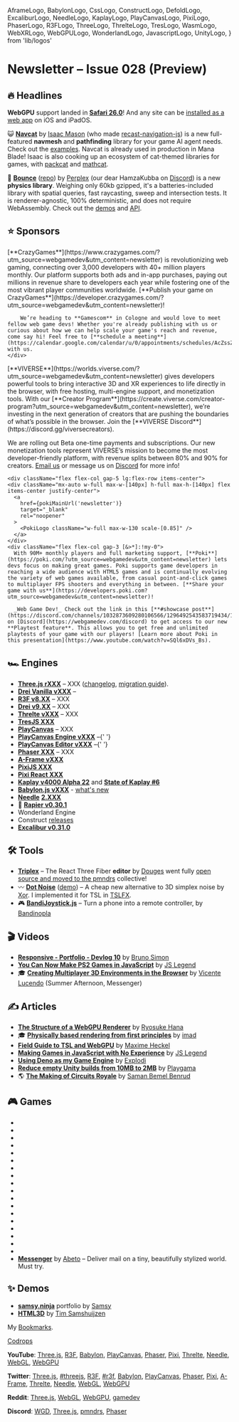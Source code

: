   AframeLogo,
  BabylonLogo,
  CssLogo,
  ConstructLogo,
  DefoldLogo,
  ExcaliburLogo,
  NeedleLogo,
  KaplayLogo,
  PlayCanvasLogo,
  PixiLogo,
  PhaserLogo,
  R3FLogo,
  ThreeLogo,
  ThrelteLogo,
  TresLogo,
  WasmLogo,
  WebXRLogo,
  WebGPULogo,
  WonderlandLogo,
  JavascriptLogo,
  UnityLogo,
} from 'lib/logos'

# Newsletter – Issue 028 (Preview)

<SubTitleDate value="2025-10-29" />

<NoBulletListStyles />
<NewsletterStyles />

## 🔥 Headlines

<WebGPULogo /> **WebGPU** support landed in [**Safari 26.0**](https://webkit.org/blog/17333/webkit-features-in-safari-26-0/#webgpu)! And any site can be [installed as a web app](https://webkit.org/blog/17333/webkit-features-in-safari-26-0/#every-site-can-be-a-web-app-on-ios-and-ipados) on iOS and iPadOS.

😺 [**Navcat**](https://github.com/isaac-mason/navcat/) by [Isaac Mason](https://x.com/isaac_mason_) (who made [recast-navigation-js](https://github.com/isaac-mason/recast-navigation-js)) is a new full-featured **navmesh** and **pathfinding** library for your game AI agent needs. Check out the [examples](https://navcat.dev/). Navcat is already used in production in Mana Blade! Isaac is also cooking up an ecosystem of cat-themed libraries for games, with [packcat](https://github.com/isaac-mason/packcat) and [mathcat](https://github.com/isaac-mason/mathcat).

🎾 [**Bounce**](https://perplex.gg/bounce/) ([repo](https://codeberg.org/perplexdotgg/bounce)) by [Perplex](https://x.com/perplexdotgg) (our dear HamzaKubba on [Discord](https://webgamedev.com/discord)) is a new **physics library**. Weighing only 60kb gzipped, it's a batteries-included library with spatial queries, fast raycasting, sweep and intersection tests. It is renderer-agnostic, 100% deterministic, and does not require WebAssembly. Check out the [demos](https://perplex.gg/bounce/#demos) and [API](https://perplex.gg/bounce/#api).

## ⭐️ Sponsors

<div className="flex flex-col gap-5 mt-5">

  <div className="flex flex-col gap-5 lg:flex-row items-center">
    <div className="mx-auto w-full max-w-[140px] h-full max-h-[140px] flex items-center justify-center">
      <a
        href={cgMainUrl('newsletter')}
        target="_blank"
        rel="noopener"
      >
        <CGLogo className="w-full max-w-130 scale-[0.95]" />
      </a>
    </div>
    <div className="flex flex-col gap-3 [&>*]:!my-0">
        [**CrazyGames**](https://www.crazygames.com/?utm_source=webgamedev&utm_content=newsletter)
        is revolutionizing web gaming, connecting over 3,000 developers with 40+
        million players monthly. Our platform supports both ads and in-app purchases, paying out
        millions in revenue share to developers each year while fostering one of the most vibrant
        player communities worldwide. [**Publish your game on CrazyGames**](https://developer.crazygames.com/?utm_source=webgamedev&utm_content=newsletter)!

        We’re heading to **Gamescom** in Cologne and would love to meet fellow web game devs! Whether you're already publishing with us or curious about how we can help scale your game's reach and revenue, come say hi! Feel free to [**schedule a meeting**](https://calendar.google.com/calendar/u/0/appointments/schedules/AcZssZ0KM1KvCV72i9EUWDZ8RwXq4eQmym_K6ZwmAtNCqZ26QLnwzHcdcGVzGVVw4HDRX_lBjQ02eV0Q) with us.
    </div>

  </div>

<div className="h-px bg-gray-200 dark:bg-neutral-800" />

<div className="flex flex-col gap-5 lg:flex-row items-center">
  <div className="mx-auto w-full max-w-[140px] h-full max-h-[140px] flex items-center justify-center">
    <a href={viverseMainUrl('newsletter')} target="_blank" rel="noopener">
      <ViverseLogo className="w-full max-w-36 scale-[0.9]" />
    </a>
  </div>
  <div className="flex flex-col gap-3 [&>*]:!my-0">
[**VIVERSE**](https://worlds.viverse.com/?utm_source=webgamedev&utm_content=newsletter) gives developers powerful tools to bring interactive 3D and XR experiences to life directly in the browser, with free hosting, multi-engine support, and monetization tools. With our [**Creator Program**](https://create.viverse.com/creator-program?utm_source=webgamedev&utm_content=newsletter), we’re investing in the next generation of creators that are pushing the boundaries of what’s possible in the browser. Join the [**VIVERSE Discord**](https://discord.gg/viversecreators).

We are rolling out Beta one-time payments and subscriptions. Our new monetization tools represent VIVERSE’s mission to become the most developer-friendly platform, with revenue splits between 80% and 90% for creators. [Email us](mailto:michael_morran@htc.com) or message us on [Discord](https://discord.gg/viversecreators) for more info!

  </div>
</div>

<div className="h-px bg-gray-200 dark:bg-neutral-800" />

    <div className="flex flex-col gap-5 lg:flex-row items-center">
    <div className="mx-auto w-full max-w-[140px] h-full max-h-[140px] flex items-center justify-center">
      <a
        href={pokiMainUrl('newsletter')}
        target="_blank"
        rel="noopener"
      >
        <PokiLogo className="w-full max-w-130 scale-[0.85]" />
      </a>
    </div>
    <div className="flex flex-col gap-3 [&>*]:!my-0">
      With 90M+ monthly players and full marketing support, [**Poki**](https://poki.com/?utm_source=webgamedev&utm_content=newsletter) lets devs focus on making great games. Poki supports game developers in reaching a wide audience with HTML5 games and is continually evolving the variety of web games available, from casual point-and-click games to multiplayer FPS shooters and everything in between. [**Share your game with us**](https://developers.poki.com?utm_source=webgamedev&utm_content=newsletter)!

      _Web Game Dev!_ Check out the link in this [**#showcase post**](https://discord.com/channels/1032873609280106566/1296492543583719434/1296492543583719434) on [Discord](https://webgamedev.com/discord) to get access to our new **Playtest feature**. This allows you to get free and unlimited playtests of your game with our players! [Learn more about Poki in this presentation](https://www.youtube.com/watch?v=SQl6xDVs_Bs).

</div>

  </div>
</div>

## 🏎 Engines

- <ThreeLogo /> [**Three.js rXXX**](https://github.com/mrdoob/three.js/releases) – XXX
  ([changelog](https://github.com/mrdoob/three.js/releases), [migration
  guide](https://github.com/mrdoob/three.js/wiki/Migration-Guide)).
- <ThreeLogo /> [**Drei Vanilla vXXX**](https://github.com/pmndrs/drei-vanilla/releases) –
- <R3FLogo /> [**R3F v8.XX**](https://github.com/pmndrs/react-three-fiber/releases) – XXX
- <R3FLogo /> [**Drei v9.XX**](https://github.com/pmndrs/drei/releases) – XXX
- <ThrelteLogo /> [**Threlte vXXX**](https://bsky.app/profile/threlte.xyz) – XXX
- <TresLogo /> [**TresJS XXX**](https://github.com/Tresjs/tres/releases)
- <PlayCanvasLogo /> [**PlayCanvas**](https://playcanvas.com/) – XXX
- <PlayCanvasLogo /> [**PlayCanvas Engine vXXX**](https://github.com/playcanvas/engine/releases)
  –{' '}
- <PlayCanvasLogo /> [**PlayCanvas Editor vXXX**](https://github.com/playcanvas/editor/releases)
  –{' '}
- <PhaserLogo /> [**Phaser XXX**](https://github.com/photonstorm/phaser/releases) – XXX
- <AframeLogo /> [**A-Frame vXXX**](https://github.com/aframevr/aframe/releases)
- <PixiLogo /> [**PixiJS XXX**](https://github.com/pixijs/pixijs/releases)
- <PixiLogo /> [**Pixi React XXX**](https://github.com/pixijs/pixi-react/releases)
- <KaplayLogo /> [**Kaplay v4000 Alpha 22**](https://kaplayjs.com/blog/release-v4000-alpha-22/) and [**State of Kaplay #6**](https://kaplayjs.com/blog/sok6/)
- <BabylonLogo /> [**Babylon.js vXXX**](https://github.com/BabylonJS/Babylon.js/releases) - [what's
  new](https://doc.babylonjs.com/whats-new/)
- <NeedleLogo /> [**Needle**](https://needle.tools/)
  [**2.XXX**](https://github.com/needle-tools/needle-engine-support/releases)
- 🤺 [**Rapier v0.30.1**](https://github.com/dimforge/rapier/blob/master/CHANGELOG.md)
- <WonderlandLogo /> Wonderland Engine
- <ConstructLogo /> Construct [releases](https://www.construct.net/en/make-games/releases)
- <ExcaliburLogo /> [**Excalibur v0.31.0**](https://github.com/excaliburjs/Excalibur/releases/tag/v0.31.0)

## 🛠 Tools

- <R3FLogo /> [**Triplex**](https://triplex.dev/) – The React Three Fiber **editor** by [Douges](https://x.com/dougesdev) went fully [open source and moved to the pmndrs](https://triplex.dev/blog/triplex-moves-to-pmndrs) collective!
- 〰️ [**Dot Noise**](https://mini.gmshaders.com/p/dot-noise) ([demo](https://www.shadertoy.com/view/wfsyRX)) – A cheap new alternative to 3D simplex noise by [Xor](https://x.com/XorDev). I implemented it for TSL in [TSLFX](https://tslfx.v1v2.io/misc/dot-noise).
- 🎮 [**BandiJoystick.js**](https://bandijoystickjs.web.app/) – Turn a phone into a remote controller, by [Bandinopla](https://x.com/bandinopla)


## 🎬 Videos

- <ThreeLogo /> [**Responsive - Portfolio - Devlog 10**](https://www.youtube.com/watch?v=Uc3Ujdh8Ba4) by [Bruno Simon](https://x.com/bruno_simon)
- <JavascriptLogo /> [**You Can Now Make PS2 Games in JavaScript**](https://www.youtube.com/watch?v=QN8JmOpc9cE) by [JS Legend](https://x.com/JSLegendDev)
- 🎓 [**Creating Multiplayer 3D Environments in the Browser**](https://www.youtube.com/watch?v=KSIxyyEaPr0) by [Vicente Lucendo](https://x.com/vlucendo) (Summer Afternoon, Messenger)

## ✍️ Articles

- <WebGPULogo /> [**The Structure of a WebGPU Renderer**](https://whoisryosuke.com/blog/2025/structure-of-a-webgpu-renderer) by [Ryosuke Hana](https://whoisryosuke.com/)
- 🎓 [**Physically based rendering from first principles**](https://imadr.me/pbr/) by [imad](https://x.com/imadr_)
- <R3FLogo /> [**Field Guide to TSL and WebGPU**](https://blog.maximeheckel.com/posts/field-guide-to-tsl-and-webgpu/) by [Maxime Heckel](https://x.com/MaximeHeckel)
- <JavascriptLogo /> [**Making Games in JavaScript with No Experience**](https://jslegenddev.substack.com/p/how-to-start-making-games-in-javascript) by [JS Legend](https://jslegenddev.substack.com/)
- <JavascriptLogo /> [**Using Deno as my Game Engine**](https://explodi.tubatuba.net/2025/09/26/using-deno-as-my-game-engine) by [Explodi](https://explodi.tubatuba.net/)
- <UnityLogo /> [**Reduce empty Unity builds from 10MB to 2MB**](https://playgama.com/blog/unity/how-to-shrink-empty-unity-build-from-10mb-to-2mb/) by [Playgama](https://playgama.com/)
- 🌎 [**The Making of Circuits Royale**](https://blog.puzzmo.com/posts/2025/09/08/the-making-of-circuits-royale/) by [Saman Bemel Benrud](https://mastodon.gamedev.place/@samanbb)

## 🎮 Games

- <GameRelease
    title="Lorem Ipsum"
    url="https://www.crazygames.com/game/lorem-ipsum"
    developer="Lorem Ipsum"
    developerUrl="https://loremipsum.com/"
    description="Lorem ipsum dolor sit amet"
    EngineIcon={ThreeLogo}
  />
- <GameRelease
    title="Lorem Ipsum"
    url="https://www.crazygames.com/game/lorem-ipsum"
    developer="Lorem Ipsum"
    developerUrl="https://loremipsum.com/"
    description="Lorem ipsum dolor sit amet"
    EngineIcon={ThreeLogo}
  />
- <GameRelease
    title="Lorem Ipsum"
    url="https://www.crazygames.com/game/lorem-ipsum"
    developer="Lorem Ipsum"
    developerUrl="https://loremipsum.com/"
    description="Lorem ipsum dolor sit amet"
    EngineIcon={BabylonLogo}
  />
- <GameRelease
    title="Lorem Ipsum"
    url="https://www.crazygames.com/game/lorem-ipsum"
    developer="Lorem Ipsum"
    developerUrl="https://loremipsum.com/"
    description="Lorem ipsum dolor sit amet"
    EngineIcon={PlayCanvasLogo}
  />
- <GameRelease
    title="Lorem Ipsum"
    url="https://www.crazygames.com/game/lorem-ipsum"
    developer="Lorem Ipsum"
    developerUrl="https://loremipsum.com/"
    description="Lorem ipsum dolor sit amet"
    EngineIcon={PlayCanvasLogo}
  />
- <GameRelease
    title="In Tirol"
    url="https://worlds.viverse.com/qj4Fjpg"
    developer="James C. Kane"
    developerUrl="https://jamesckane.com/"
    description="Escape the storm across the strange manor grounds near Salzburg, 1914"
    EngineIcon={PlayCanvasLogo}
  />
- <GameRelease
    title="Ship Happens"
    url="https://worlds.viverse.com/LJxPNPP"
    developer="Cause + Christi"
    developerUrl="https://causechristi.com/"
    description="You're an engineer on a ship tasked with looting Earth's final remains"
    EngineIcon={PlayCanvasLogo}
  />
- <GameRelease
    title="to the Limbs"
    url="https://worlds.viverse.com/jtrJ9az"
    developer="A Number From the Ghost"
    developerUrl="https://www.anumberfromtheghost.com/"
    description="Wander and explore a surreal world and its interactive music"
    EngineIcon={ThreeLogo}
  />
- <GameRelease
    title="Alfi's Adventures"
    url="https://worlds.viverse.com/EcxNxwe"
    developer="Brian Breiholz"
    developerUrl="https://x.com/BrianBreiholz"
    description="A classic jump-and-run platformer where you fight the Vespoids"
    EngineIcon={ThreeLogo}
  />
- <GameRelease
    title="The Art Collector"
    url="https://worlds.viverse.com/KG6XZmH"
    developer="Alastair Low"
    developerUrl="https://x.com/Wallmasterr"
    description="Save your grandad and the world with the power of art"
    EngineIcon={PlayCanvasLogo}
  />
- <GameRelease
    title="Squid Dash"
    url="https://poki.com/en/g/squid-dash"
    developer="Redox Interactive"
    developerUrl="https://redox-interactive.com/"
    description="Throw a squid as far as you can, unlock upgrades to go even further"
    EngineIcon={PlayCanvasLogo}
  />
- <GameRelease
    title="Build League"
    url="https://poki.com/en/g/build-league"
    developer="OnRush Studio"
    developerUrl="https://onrush.studio/"
    description="Design, build, and upgrade your airplane to fly as far as you can"
    EngineIcon={PlayCanvasLogo}
  />
- <GameRelease
    title="Merge Monster Battles"
    url="https://poki.com/en/g/merge-monster-battles"
    developer="ARF Games"
    developerUrl="https://x.com/arfgames"
    description="Combine cute monsters to fight against waves of enemies"
    EngineIcon={ConstructLogo}
  />
- <GameRelease
    title="Porki Poke"
    url="https://poki.com/en/g/porki-poke"
    developer="Dinobros"
    developerUrl="https://www.dinobros.com/"
    description="Manage and optimize your poke bowl restaurant to serve customers"
    EngineIcon={ConstructLogo}
  />
- <GameRelease
    title="Pocket Car City!"
    url="https://poki.com/en/g/pocket-car-city"
    developer="Nineties Games"
    developerUrl="https://nineties-games.odoo.com/"
    description="A driving game where the whole city is your playground"
    EngineIcon={UnityLogo}
  />
- <GameRelease
    title="Lorem Ipsum"
    url="https://webgamer.io/en/g/lorem-ipsum"
    developer="Lorem Ipsum"
    developerUrl="https://loremipsum.com/"
    description="Lorem ipsum dolor sit amet"
    EngineIcon={ThreeLogo}
  />
- <GameRelease
    title="Lorem Ipsum"
    url="https://webgamer.io/en/g/lorem-ipsum"
    developer="Lorem Ipsum"
    developerUrl="https://loremipsum.com/"
    description="Lorem ipsum dolor sit amet"
    EngineIcon={ThreeLogo}
  />
- <GameRelease
    title="Lorem Ipsum"
    url="https://webgamer.io/en/g/lorem-ipsum"
    developer="Lorem Ipsum"
    developerUrl="https://loremipsum.com/"
    description="Lorem ipsum dolor sit amet"
    EngineIcon={ThreeLogo}
  />
- <ThreeLogo />[**Messenger**](https://messenger.abeto.co/) by [Abeto](https://abeto.co/) – Deliver mail on a tiny, beautifully stylized world. Must try.

## ✨ Demos

- <ThreeLogo />[**samsy.ninja**](https://samsy.ninja/) portfolio by [Samsy](https://x.com/Samsyyyy)
- <CssLogo /> [**HTML3D**](https://html3d.com/) by [Tim Samshuijzen](https://complexity.zone/)

My [Bookmarks](https://x.com/i/bookmarks).

[Codrops](https://tympanus.net/codrops/all-posts/)

**YouTube**:
[Three.js](https://www.youtube.com/results?search_query=three+js),
[R3F](https://www.youtube.com/results?search_query=react+three+fiber),
[Babylon](https://www.youtube.com/results?search_query=babylon+js),
[PlayCanvas](https://www.youtube.com/results?search_query=playcanvas),
[Phaser](https://www.youtube.com/results?search_query=phaser+js),
[Pixi](https://www.youtube.com/results?search_query=pixi+js),
[Threlte](https://www.youtube.com/results?search_query=threlte),
[Needle](https://www.youtube.com/results?search_query=needle+tools),
[WebGL](https://www.youtube.com/results?search_query=webgl),
[WebGPU](https://www.youtube.com/results?search_query=webgpu)

**Twitter**:
[Three.js](https://x.com/threejs),
[#threejs](https://x.com/hashtag/threejs),
[R3F](https://x.com/0xca0a),
[#r3f](https://x.com/hashtag/r3f),
[Babylon](https://x.com/babylonjs),
[PlayCanvas](https://x.com/playcanvas),
[Phaser](https://x.com/phaser_),
[Pixi](https://x.com/PixiJS),
[A-Frame](https://x.com/aframevr),
[Threlte](https://x.com/threlte),
[Needle](https://x.com/NeedleTools),
[WebGL](https://x.com/WebGL),
[WebGPU](https://x.com/WebGPU)

**Reddit**:
[Three.js](https://www.reddit.com/r/threejs/top/?t=month),
[WebGL](https://www.reddit.com/r/webgl/top/?t=month),
[WebGPU](https://www.reddit.com/r/webgpu/top/?t=month),
[gamedev](https://www.reddit.com/r/gamedev/top/?t=month)

**Discord**:
[WGD](https://discord.com/channels/1032873609280106566/1051338271097094165),
[Three.js](https://discord.com/channels/685241246557667386/1022153550115131473),
[pmndrs](https://discord.com/channels/740090768164651008/1047453248044412968),
[Phaser](https://discord.com/channels/244245946873937922/1020022549247164466)

<NewsletterFooter tweetId="WILL_BE_UPDATED_IN_A_MINUTE" />
